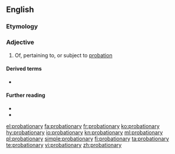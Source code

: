 ==English==

===Etymology===
{{suffix|probation|ary|lang=en}}

===Adjective===
{{en-adj}}

# Of, pertaining to, or subject to [[probation]]

====Derived terms====
* {{l|en|probationary period}}

====Further reading====
* {{R:Webster 1913}}
* {{R:Century 1911}}

[[el:probationary]]
[[fa:probationary]]
[[fr:probationary]]
[[ko:probationary]]
[[hy:probationary]]
[[io:probationary]]
[[kn:probationary]]
[[ml:probationary]]
[[pl:probationary]]
[[simple:probationary]]
[[fi:probationary]]
[[ta:probationary]]
[[te:probationary]]
[[vi:probationary]]
[[zh:probationary]]